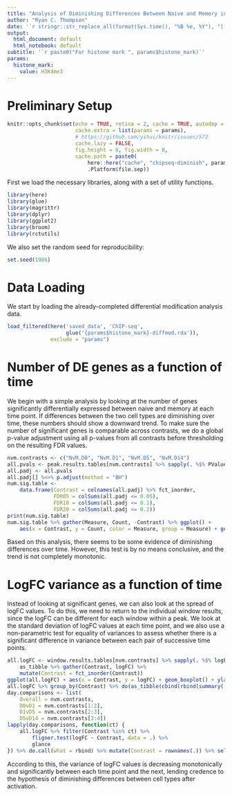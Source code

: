 ```yaml
---
title: "Analysis of Diminishing Differences Between Naive and Memory in CD4 ChIP-Seq dataset"
author: "Ryan C. Thompson"
date: '`r stringr::str_replace_all(format(Sys.time(), "%B %e, %Y"), "[[:space:]]+", " ")`'
output:
  html_document: default
  html_notebook: default
subtitle: '`r paste0("For histone mark ", params$histone_mark)`'
params:
  histone_mark:
    value: H3K4me3
---
```


# Preliminary Setup

```r
knitr::opts_chunk$set(echo = TRUE, retina = 2, cache = TRUE, autodep = TRUE,
                      cache.extra = list(params = params),
                      # https://github.com/yihui/knitr/issues/572
                      cache.lazy = FALSE,
                      fig.height = 8, fig.width = 8,
                      cache.path = paste0(
                          here::here("cache", "chipseq-diminish", params$histone_mark),
                          .Platform$file.sep))
```

First we load the necessary libraries, along with a set of utility functions.

```r
library(here)
library(glue)
library(magrittr)
library(dplyr)
library(ggplot2)
library(broom)
library(rctutils)

```

We also set the random seed for reproducibility:

```r
set.seed(1986)
```

# Data Loading

We start by loading the already-completed differential modification analysis data.

```r
load_filtered(here('saved_data', 'ChIP-seq',
                   glue('{params$histone_mark}-diffmod.rda')),
              exclude = "params")
```

# Number of DE genes as a function of time

We begin with a simple analysis by looking at the number of genes significantly differentially expressed between naive and memory at each time point. If differences between the two cell types are diminishing over time, these numbers should show a downward trend. To make sure the number of significant genes is comparable across contrasts, we do a global p-value adjustment using all p-values from all contrasts before thresholding on the resulting FDR values.

```r
nvm.contrasts <- c("NvM.D0", "NvM.D1", "NvM.D5", "NvM.D14")
all.pvals <- peak.results.tables[nvm.contrasts] %>% sapply(. %$% PValue)
all.padj <- all.pvals
all.padj[] %<>% p.adjust(method = "BH")
num.sig.table <-
    data.frame(Contrast = colnames(all.padj) %>% fct_inorder,
               FDR05 = colSums(all.padj <= 0.05),
               FDR10 = colSums(all.padj <= 0.1),
               FDR20 = colSums(all.padj <= 0.2))
print(num.sig.table)
num.sig.table %>% gather(Measure, Count, -Contrast) %>% ggplot() +
    aes(x = Contrast, y = Count, color = Measure, group = Measure) + geom_point() + geom_line()
```

Based on this analysis, there seems to be some evidence of diminishing differences over time. However, this test is by no means conclusive, and the trend is not completely monotonic.

# LogFC variance as a function of time

Instead of looking at significant genes, we can also look at the spread of logFC values. To do this, we need to return to the individual window results, since the logFC can be different for each window within a peak. We look at the standard deviation of logFC values at each time point, and we also use a non-parametric test for equality of variances to assess whether there is a significant difference in variance between each pair of successive time points.

```r
all.logFC <- window.results.tables[nvm.contrasts] %>% sapply(. %$% logFC) %>%
    as_tibble %>% gather(Contrast, logFC) %>%
    mutate(Contrast = fct_inorder(Contrast))
ggplot(all.logFC) + aes(x = Contrast, y = logFC) + geom_boxplot() + ylab("Window logFC")
all.logFC %>% group_by(Contrast) %>% do(as_tibble(cbind(rbind(summary(.$logFC)), `Std. Dev.` = sd(.$logFC))))
day.comparisons <- list(
    Overall = nvm.contrasts,
    D0vD1 = nvm.contrasts[1:2],
    D1vD5 = nvm.contrasts[2:3],
    D5vD14 = nvm.contrasts[3:4])
lapply(day.comparisons, function(ct) {
    all.logFC %>% filter(Contrast %in% ct) %>%
        fligner.test(logFC ~ Contrast, data = .) %>%
        glance
}) %>% do.call(what = rbind) %>% mutate(Contrast = rownames(.)) %>% select(Contrast, everything())
```

According to this, the variance of logFC values is decreasing monotonically and significantly between each time point and the next, lending credence to the hypothesis of diminishing differences between cell types after activation.
